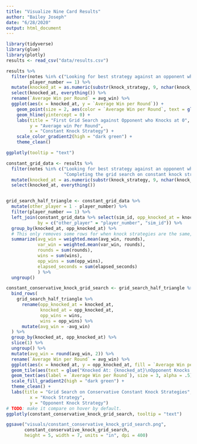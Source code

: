 ```yaml
---
title: "Visualize Nine Card Results"
author: "Bailey Joseph"
date: "6/28/2020"
output: html_document
---
```



```r
library(tidyverse)
library(glue)
library(plotly)
results <- read_csv("data/results.csv")
```

```r
results %>% 
  filter(notes %in% c("Looking for best strategy against an opponent who knocks only at 0"),
         player_number == 1) %>% 
  mutate(knocked_at = as.numeric(substr(knock_strategy, 9, nchar(knock_strategy)))) %>% 
  select(knocked_at, everything()) %>% 
  rename(`Average Win per Round` = avg_win) %>% 
  ggplot(aes(x = knocked_at, y = `Average Win per Round`)) +
    geom_point(size = 2, aes(color = `Average Win per Round`, text = glue("Knocked At: {knocked_at}\nOpponent: Knocks at 0\nTrials: {rounds}\nAverage Time per Round: {round(elapsed_seconds/rounds, 2)} Seconds\nAverage Win per Round: {round(`Average Win per Round`, 2)}\nRound level Variance: {round(var_win, 2)}\n"))) +
    geom_hline(yintercept = 0) +
    labs(title = "First Grid Search against Opponent who Knocks at 0",
         y = "Average win Per Round",
         x = "Constant Knock Strategy") +
    scale_color_gradient2(high = "dark green") +
    theme_clean()

ggplotly(tooltip = "text")
```


```r
constant_grid_data <- results %>% 
  filter(notes %in% c("Looking for best strategy against an opponent who knocks only at 0",
                      "Completing the grid search on constant knock strategies.")) %>% 
  mutate(knocked_at = as.numeric(substr(knock_strategy, 9, nchar(knock_strategy)))) %>% 
  select(knocked_at, everything()) 


grid_search_half_triangle <- constant_grid_data %>% 
  mutate(other_player = 1 - player_number) %>% 
  filter(player_number == 1) %>% 
  left_join(constant_grid_data %>% select(sim_id, opp_knocked_at = knocked_at, opp_wins = wins, player_number),
            by = c("other_player" = "player_number", "sim_id")) %>% 
  group_by(knocked_at, opp_knocked_at) %>% 
  # This only removes some rows for when knock strategies are the same, so there are two rows which average to 0
  summarize(avg_win = weighted.mean(avg_win, rounds),
            var_win = weighted.mean(var_win, rounds),
            rounds = sum(rounds),
            wins = sum(wins),
            opp_wins = sum(opp_wins),
            elapsed_seconds = sum(elapsed_seconds)
            ) %>% 
  ungroup() 

constant_conservative_knock_grid_search <- grid_search_half_triangle %>% 
  bind_rows(
    grid_search_half_triangle %>% 
      rename(opp_knocked_at = knocked_at,
             knocked_at = opp_knocked_at,
             opp_wins = wins,
             wins = opp_wins) %>% 
      mutate(avg_win = -avg_win)
  ) %>% 
  group_by(knocked_at, opp_knocked_at) %>% 
  slice(1) %>% 
  ungroup() %>% 
  mutate(avg_win = round(avg_win, 2)) %>% 
  rename(`Average Win per Round` = avg_win) %>% 
  ggplot(aes(x = knocked_at, y = opp_knocked_at, fill = `Average Win per Round`)) +
  geom_tile(aes(text = glue("Knocked At: {knocked_at}\nOpponent Knocks At: {opp_knocked_at}\nTrials: {rounds}\nAverage Time per Round: {round(elapsed_seconds/rounds, 2)} Seconds\nAverage Win per Round: {round(`Average Win per Round`, 2)}\nNumber of Wins: {wins}\nRound level Variance: {round(var_win, 2)}\n"))) +
  geom_text(aes(label = `Average Win per Round`), size = 3, alpha = .5) +
  scale_fill_gradient2(high = "dark green") +
  theme_clean() +
  labs(title = "Grid Search on Conservative Constant Knock Strategies",
         x = "Knock Strategy",
         y = "Opponent Knock Strategy") 
# TODO: make it compare on hover by default.
ggplotly(constant_conservative_knock_grid_search, tooltip = "text")

ggsave("visuals/constant_conservative_knock_grid_search.png",
       constant_conservative_knock_grid_search,
       height = 5, width = 7, units = "in", dpi = 400)

```

